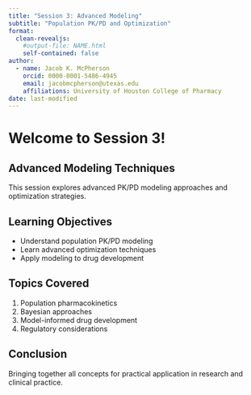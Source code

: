 ```yaml
---
title: "Session 3: Advanced Modeling"
subtitle: "Population PK/PD and Optimization"
format: 
  clean-revealjs:
    #output-file: NAME.html
    self-contained: false
author:
  - name: Jacob K. McPherson
    orcid: 0000-0001-5486-4945
    email: jacobmcpherson@utexas.edu
    affiliations: University of Houston College of Pharmacy
date: last-modified
---
```


# Welcome to Session 3!

## Advanced Modeling Techniques

This session explores advanced PK/PD modeling approaches and optimization strategies.

## Learning Objectives

- Understand population PK/PD modeling
- Learn advanced optimization techniques
- Apply modeling to drug development

## Topics Covered

1. Population pharmacokinetics
2. Bayesian approaches
3. Model-informed drug development
4. Regulatory considerations

## Conclusion

Bringing together all concepts for practical application in research and clinical practice.
